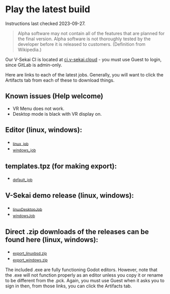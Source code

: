 # Play the latest build

Instructions last checked 2023-09-27.

> Alpha software may not contain all of the features that are planned for the final version. Alpha software is not thoroughly tested by the developer before it is released to customers. (Definition from Wikipedia.)

Our V-Sekai CI is located at [ci.v-sekai.cloud](https://ci.v-sekai.cloud) - you must use Guest to login, since GitLab is admin-only.

Here are links to each of the latest jobs. Generally, you will want to click the Artifacts tab from each of these to download things.

## Known issues (Help welcome)

* VR Menu does not work.
* Desktop mode is black with VR display on.

## Editor (linux, windows):

- ~[linux_job](https://ci.v-sekai.cloud/go/tab/build/detail/godot-groups-editor/latest/defaultStage/latest/linux_job)~
- ~[windows_job](https://ci.v-sekai.cloud/go/tab/build/detail/godot-groups-editor/latest/defaultStage/latest/windows_job)~

## templates.tpz (for making export):

- ~[default_job](https://ci.v-sekai.cloud/go/tab/build/detail/godot-groups-editor/latest/templateZipStage/latest/defaultJob)~

## V-Sekai demo release (linux, windows):

- ~[linuxDesktopJob](https://ci.v-sekai.cloud/go/files/groups-export/latest/exportStage/latest/linux_job/export_linuxbsd)~
- ~[windowsJob](https://ci.v-sekai.cloud/go/tab/build/detail/groups-export/latest/exportStage/latest/windows_job)~

## Direct .zip downloads of the releases can be found here (linux, windows):

- ~[export_linuxbsd.zip](https://ci.v-sekai.cloud/go/files/groups-export/latest/exportStage/latest/linux_job/export_linuxbsd.zip)~
- ~[export_windows.zip](https://ci.v-sekai.cloud/go/files/groups-export/latest/exportStage/latest/windows_job/export_windows.zip)~

The included .exe are fully functioning Godot editors. However, note that the .exe will not function properly as an editor unless you copy it or rename to be different from the .pck. Again, you must use Guest when it asks you to sign in then, from those links, you can click the Artifacts tab.
